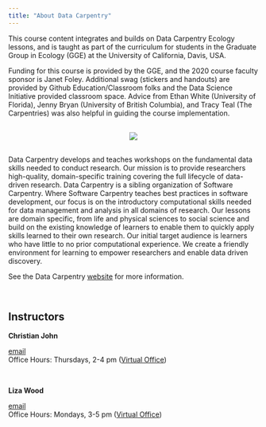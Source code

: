 ```yaml
---
title: "About Data Carpentry"
---
```

<p></p>

This course content integrates and builds on Data Carpentry Ecology lessons, and is taught as part of the curriculum for students in the Graduate Group in Ecology (GGE) at the University of California, Davis, USA.

Funding for this course is provided by the GGE, and the 2020 course faculty sponsor is Janet Foley. Additional swag (stickers and handouts) are provided by Github Education/Classroom folks and the Data Science Initiative provided classroom space. Advice from Ethan White (University of Florida), Jenny Bryan (University of British Columbia), and Tracy Teal (The Carpentries) was also helpful in guiding the course implementation.


<p></p>

<div style="text-align: center; margin-top: 30px; margin-bottom: 30px;">
![](./img/DC-logo-vision.png)
</div>

<p></p>

Data Carpentry develops and teaches workshops on the fundamental data skills needed to conduct research. Our mission is to provide researchers high-quality, domain-specific training covering the full lifecycle of data-driven research. Data Carpentry is a sibling organization of Software Carpentry. Where Software Carpentry teaches best practices in software development, our focus is on the introductory computational skills needed for data management and analysis in all domains of research. Our lessons are domain specific, from life and physical sciences to social science and build on the existing knowledge of learners to enable them to quickly apply skills learned to their own research. Our initial target audience is learners who have little to no prior computational experience. We create a friendly environment for learning to empower researchers and enable data driven discovery.

See the Data Carpentry [website](http://www.datacarpentry.org/) for more information.

<br>

## Instructors 

**Christian John** 

<i class="fa fa-envelope-square" aria-hidden="true"></i> [email](mailto:cjohn@ucdavis.edu)  
Office Hours: Thursdays, 2-4 pm ([Virtual Office](https://ucdavis.zoom.us/j/2047192834))

<br>

**Liza Wood** 

<i class="fa fa-envelope-square" aria-hidden="true"></i> [email](mailto:belwood@ucdavis.edu)  
Office Hours: Mondays, 3-5 pm ([Virtual Office](https://ucdavis.zoom.us/j/3876491023))

  

 



